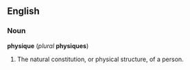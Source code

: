 ==English==
===Noun===
'''physique''' (''plural'' '''physiques''')
#The natural constitution, or physical structure, of a person.